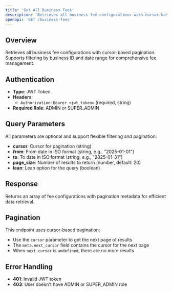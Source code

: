 ```yaml
---
title: 'Get All Business Fees'
description: 'Retrieves all business fee configurations with cursor-based pagination and filtering options'
openapi: 'GET /business-fees'
---
```


## Overview

Retrieves all business fee configurations with cursor-based pagination. Supports filtering by business ID and date range for comprehensive fee management.

## Authentication

- **Type**: JWT Token
- **Headers**:
  - `Authorization`: `Bearer <jwt_token>` (required, string)
- **Required Role**: ADMIN or SUPER_ADMIN

## Query Parameters

All parameters are optional and support flexible filtering and pagination:

- **cursor**: Cursor for pagination (string)
- **from**: From date in ISO format (string, e.g., "2025-01-01")
- **to**: To date in ISO format (string, e.g., "2025-01-31")
- **page_size**: Number of results to return (number, default: 20)
- **lean**: Lean option for the query (boolean)

## Response

Returns an array of fee configurations with pagination metadata for efficient data retrieval.

## Pagination

This endpoint uses cursor-based pagination:
- Use the `cursor` parameter to get the next page of results
- The `meta.next_cursor` field contains the cursor for the next page
- When `next_cursor` is `undefined`, there are no more results

## Error Handling

- **401**: Invalid JWT token
- **403**: User doesn't have ADMIN or SUPER_ADMIN role
